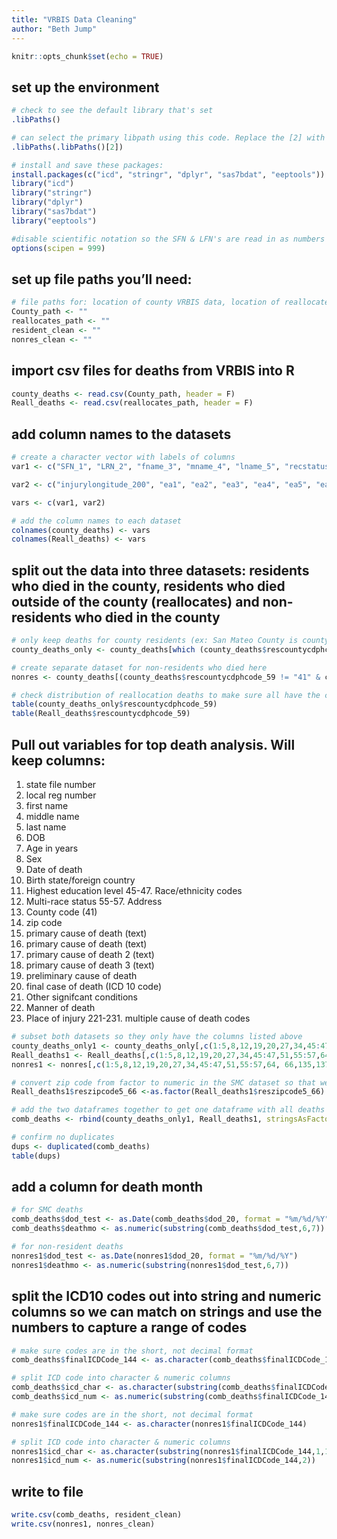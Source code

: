 ---
title: "VRBIS Data Cleaning"
author: "Beth Jump"
---

```{r setup, include=FALSE}
knitr::opts_chunk$set(echo = TRUE)
```

## set up the environment
```{r }
# check to see the default library that's set
.libPaths()

# can select the primary libpath using this code. Replace the [2] with the number libpath you want to use
.libPaths(.libPaths()[2])

# install and save these packages:
install.packages(c("icd", "stringr", "dplyr", "sas7bdat", "eeptools"))
library("icd") 
library("stringr") 
library("dplyr")
library("sas7bdat")
library("eeptools")

#disable scientific notation so the SFN & LFN's are read in as numbers not in scientific notation
options(scipen = 999)
```

## set up file paths you'll need:
```{r}
# file paths for: location of county VRBIS data, location of reallocates VRBIS data, location to save cleaned resident data set, location to save cleaned non-resident data set
County_path <- ""
reallocates_path <- ""
resident_clean <- ""
nonres_clean <- ""
```

## import csv files for deaths from VRBIS into R
```{r import file}
county_deaths <- read.csv(County_path, header = F)
Reall_deaths <- read.csv(reallocates_path, header = F)
```

## add column names to the datasets 
```{r cleaning}
# create a character vector with labels of columns
var1 <- c("SFN_1", "LRN_2", "fname_3", "mname_4", "lname_5", "recstatus_6", "trunccode_7", "dob_8","byyyy_9", "bmm_10", "bdd_11", "ageyears_12", "agemons_13", "agedays_14", "agehours_15", "agemins_16", "agetype_17", "ageunit_18", "sex_19", "dod_20", "dhour_21", "fnd_22", "est_23", "dyyyy_24", "dmm_25", "ddd_26","birthstateforeigntext_27", "birthstateforeigncode_28", "birthcountrytext_29", "birthstateprovince_30", "ssn_31", "armedforces_32", "maritalstatus_33", "educlevelcacode_34", "educlevelnchscode_35", "hispanic_36", "hispanictypecode_37", "hispanicspecifytext_38", "race1code_39", "race2code_40", "race3code_41", "race1text_42", "race2text_43", "race3text_44", "race1codefinal_45", "race2codefinal_46", "race3codefinal_47", "race1textnchs_48", "race2textnchs_49", "race3textnchs_50", "multirace_51", "occupation_52", "industry_53", "yearsinocc_54", "resstreetnum_55", "resstreetname_56", "rescitytext_57", "resccode_58", "rescountycdphcode_59", "rescountytext_60", "rescountynchscode_61", "rescountyfinalcode_62", "rescountyfinaltext_63", "rescountycdphcode2_64", "rescountynchscode2_65", "reszipcode5_66", "reszipcode4_67", "stateForeignCountryText_68", "stateForeignCountrycode_69", "rescountrycode_70", "resstaeprovince_71", "yrsincounty_72", "rescensustract_73", "reslatitude_74", "reslongitude_75", "informantrel_76", "informantfname_77", "informantmname_78", "informantlname_79", "informantmailstreetnum_80", "informantstreetname_81", "informantapt_82", "informantcity_83", "informantstate_84", "informantzip5_85", "informantzip4_86", "survspousefname_87", "survspousemname_88", "survspouselname_89", "fatherfname_90", "fathermname_91", "fatherlname_92", "fatherBirthStateText_93", "fatherBirthStateCode_94", "fatherBirthCountryCode_95", "fatherBirthCountryCodeFinal_96", "motherfname_97", "mothermname_98", "motherlname_99", "motherBirthStateText_100", "motherBirthStateCode_101", "motherBirthCountryCode_102", "fatherBirthCountryCodeFinal_103", "dispDate_104", "dispPlacedesc_105", "dispPlaceStreetNum_106", "dispPlaceStreetName_107", "dispPlaceStreetCityCode_108", "dispPlaceStreetState_109", "dispPlaceStreetStateCode_110", "dispPlaceStreetCountryCode_111", "dispPlaceStreetZip5_112", "dispPlaceStreetZip4_113", "dispTypeText_114", "dispTypeCode_115", "embalmerSig_116", "embalmerLic_117", "funeralHomeName_118", "funeralHomeLic_119", "localRegstrarName_120", "localRegDate_121", "deathFacilityNameLocation_122", "deathInHospCode_123", "deathOutHospCode_124", "placeOfDeathFacility_125", "deathCountyText_126", "deathCountyCode_127", "deathCountyCode2_128", "LocalRegDistrictCode_129", "deathState_130", "deathCountry_131", "placeDeathStreetNum_132", "placeDeathStreetName_133", "cityofPlaceDeath_134", "causeOfDeath_135", "intervalOnsetDeath_136", "causeOfDeath1_137", "intervalOnsetDeath1_138", "causeOfDeath2_139", "intervalOnsetDeath2_140", "causeOfDeath3_141", "intervalOnsetDeath3_142", "prelimCode_143", "finalICDCode_144", "finalICDCodeDate_145", "Coroner_146", "coronerRefNum_147", "biopsy_148", "autopsy_149", "autopsyUsed_150", "otherSigCond_151", "operation_152", "operationCode_153", "pregStatus_154", "datePhyAtt_155", "datePhySawAlive_156", "certifierSig_157", "certifierNameTitle_158", "certifierLic_159", "certifierSigDate_160", "attPhyName_161", "attPhyStreetNum_162", "attPhyStreetName_163", "attPhyCity_164", "attPhyState_165", "attPhyZip5_166", "attPhyZip4_167", "mannerOfDeath_168", "injuredAtWork_169", "injuryDate_170", "injuryYear_171", "injuryMonth_172", "injuryDay_173", "injuryHour_174", "placeInjuryText_175", "placeInjuryCode_176", "envirPlaceInjuryCode_177", "injuryDesc_178", "injPLaceStreetNum_179", "injPLaceStreetName_180", "injPLaceCity_181", "injPLaceState_182", "injPLaceZip5_183", "injPLaceZip4_184", "coronerSig_185", "coronerSigDate_186", "coronerNameTitle_187","certifierType_188", "stateRegDate_189", "monthProcessed_190", "exportDate_191", "rescensustract_192", "reslatitude_193", "reslongitude_194", "deathcensustract_195", "deathlatitude_196", "deathlongitude_197", "injurycensustract_198", "injurylatitude_199")

var2 <- c("injurylongitude_200", "ea1", "ea2", "ea3", "ea4", "ea5", "ea6", "ea7", "ea8", "ea9", "ea10", "ea11", "ea12", "ea13", "ea14", "ea15", "ea16", "ea17", "ea18", "ea19", "ea20", "ra1", "ra2", "ra3", "ra4", "ra5", "ra6", "ra7", "ra8", "ra9", "ra10", "ra11", "ra12", "ra13", "ra14", "ra15", "ra16", "ra17", "ra18", "ra19", "ra20", "exportdate")

vars <- c(var1, var2)

# add the column names to each dataset
colnames(county_deaths) <- vars
colnames(Reall_deaths) <- vars
```

## split out the data into three datasets: residents who died in the county, residents who died outside of the county (reallocates) and non-residents who died in the county
```{r}
# only keep deaths for county residents (ex: San Mateo County is county code 41)
county_deaths_only <- county_deaths[which (county_deaths$rescountycdphcode_59 == "41"),]

# create separate dataset for non-residents who died here
nonres <- county_deaths[(county_deaths$rescountycdphcode_59 != "41" & county_deaths$deathCountyCode_127 == 41),]

# check distribution of reallocation deaths to make sure all have the correct county code 
table(county_deaths_only$rescountycdphcode_59)
table(Reall_deaths$rescountycdphcode_59)
```

## Pull out variables for top death analysis. Will keep columns:
  1. state file number
  2. local reg number
  3. first name
  4. middle name
  5. last name
  8. DOB
  12. Age in years
  19. Sex
  20. Date of death
  27. Birth state/foreign country
  34. Highest education level
  45-47. Race/ethnicity codes
  51. Multi-race status
  55-57. Address
  64. County code (41)
  66. zip code
  135. primary cause of death (text)
  137. primary cause of death (text)
  139. primary cause of death 2 (text)
  141. primary cause of death 3 (text)
  143. preliminary cause of death
  144. final case of death (ICD 10 code)
  151. Other signifcant conditions
  168. Manner of death
  176. Place of injury
  221-231. multiple cause of death codes 

```{r  subset and combine 2 sets}
# subset both datasets so they only have the columns listed above
county_deaths_only1 <- county_deaths_only[,c(1:5,8,12,19,20,27,34,45:47,51,55:57,64,66,135,137,139,141,143,144,151,168,176,221:231)]
Reall_deaths1 <- Reall_deaths[,c(1:5,8,12,19,20,27,34,45:47,51,55:57,64, 66,135,137,139,141,143,144,151,168,176,221:231)]
nonres1 <- nonres[,c(1:5,8,12,19,20,27,34,45:47,51,55:57,64, 66,135,137,139,141,143,144,151,168,176,221:231)]

# convert zip code from factor to numeric in the SMC dataset so that we can combine the datasets without errors 
Reall_deaths1$reszipcode5_66 <-as.factor(Reall_deaths1$reszipcode5_66)

# add the two dataframes together to get one dataframe with all deaths (local and reallocates)
comb_deaths <- rbind(county_deaths_only1, Reall_deaths1, stringsAsFactors = FALSE)

# confirm no duplicates
dups <- duplicated(comb_deaths)
table(dups)
```

## add a column for death month
```{r}
# for SMC deaths
comb_deaths$dod_test <- as.Date(comb_deaths$dod_20, format = "%m/%d/%Y")
comb_deaths$deathmo <- as.numeric(substring(comb_deaths$dod_test,6,7))

# for non-resident deaths
nonres1$dod_test <- as.Date(nonres1$dod_20, format = "%m/%d/%Y")
nonres1$deathmo <- as.numeric(substring(nonres1$dod_test,6,7))
```

## split the ICD10 codes out into string and numeric columns so we can match on strings and use the numbers to capture a range of codes
```{r}
# make sure codes are in the short, not decimal format
comb_deaths$finalICDCode_144 <- as.character(comb_deaths$finalICDCode_144)

# split ICD code into character & numeric columns
comb_deaths$icd_char <- as.character(substring(comb_deaths$finalICDCode_144,1,1))
comb_deaths$icd_num <- as.numeric(substring(comb_deaths$finalICDCode_144,2))

# make sure codes are in the short, not decimal format
nonres1$finalICDCode_144 <- as.character(nonres1$finalICDCode_144)

# split ICD code into character & numeric columns
nonres1$icd_char <- as.character(substring(nonres1$finalICDCode_144,1,1))
nonres1$icd_num <- as.numeric(substring(nonres1$finalICDCode_144,2))
```

## write to file
```{r}
write.csv(comb_deaths, resident_clean)
write.csv(nonres1, nonres_clean)
```